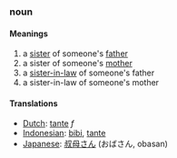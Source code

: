 ===noun===
====Meanings====
#a [[sister]] of someone's [[father]]
#a sister of someone's [[mother]]
#a [[sister-in-law]] of someone's father
#a sister-in-law of someone's mother
====Translations====
*[[Dutch]]: [[tante]] ''f''
*[[Indonesian]]: [[bibi]], [[tante]]
*[[Japanese]]: [[叔母さん]] (おばさん, obasan)
